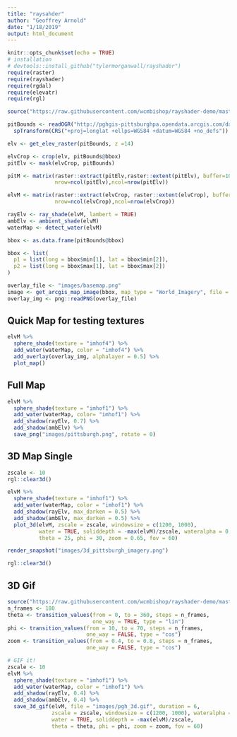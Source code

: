 ```yaml
---
title: "raysahder"
author: "Geoffrey Arnold"
date: "1/18/2019"
output: html_document
---
```


```r
knitr::opts_chunk$set(echo = TRUE)
# installation
# devtools::install_github("tylermorganwall/rayshader")
require(raster)
require(rayshader)
require(rgdal)
require(elevatr)
require(rgl)

source("https://raw.githubusercontent.com/wcmbishop/rayshader-demo/master/R/map-image-api.R")

pitBounds <- readOGR("http://pghgis-pittsburghpa.opendata.arcgis.com/datasets/a99f25fffb7b41c8a4adf9ea676a3a0b_0.geojson") %>%
  spTransform(CRS("+proj=longlat +ellps=WGS84 +datum=WGS84 +no_defs"))

elv <- get_elev_raster(pitBounds, z =14)

elvCrop <- crop(elv, pitBounds@bbox)
pitElv <- mask(elvCrop, pitBounds)

pitM <- matrix(raster::extract(pitElv,raster::extent(pitElv), buffer=1000),
               nrow=ncol(pitElv),ncol=nrow(pitElv))

elvM <- matrix(raster::extract(elvCrop, raster::extent(elvCrop), buffer=1000),
               nrow=ncol(elvCrop),ncol=nrow(elvCrop))

rayElv <- ray_shade(elvM, lambert = TRUE)
ambElv <- ambient_shade(elvM)
waterMap <- detect_water(elvM)

bbox <- as.data.frame(pitBounds@bbox)

bbox <- list(
  p1 = list(long = bbox$min[1], lat = bbox$min[2]),
  p2 = list(long = bbox$max[1], lat = bbox$max[2])
)

overlay_file <- "images/basemap.png"
image <- get_arcgis_map_image(bbox, map_type = "World_Imagery", file = overlay_file, width = 5351, height = 4262)
overlay_img <- png::readPNG(overlay_file)
```

## Quick Map for testing textures

```r
elvM %>%
  sphere_shade(texture = "imhof4") %>%
  add_water(waterMap, color = "imhof4") %>%
  add_overlay(overlay_img, alphalayer = 0.5) %>%
  plot_map()
```

## Full Map

```r
elvM %>%
  sphere_shade(texture = "imhof1") %>%
  add_water(waterMap, color= "imhof1") %>%
  add_shadow(rayElv, 0.7) %>%
  add_shadow(ambElv) %>%
  save_png("images/pittsburgh.png", rotate = 0)
```


## 3D Map Single

```r
zscale <- 10
rgl::clear3d()

elvM %>% 
  sphere_shade(texture = "imhof1") %>% 
  add_water(waterMap, color = "imhof1") %>%
  add_shadow(rayElv, max_darken = 0.5) %>%
  add_shadow(ambElv, max_darken = 0.5) %>%
  plot_3d(elvM, zscale = zscale, windowsize = c(1200, 1000),
          water = TRUE, soliddepth = -max(elvM)/zscale, wateralpha = 0,
          theta = 25, phi = 30, zoom = 0.65, fov = 60)

render_snapshot("images/3d_pittsburgh_imagery.png")

rgl::clear3d()
```

## 3D Gif

```r
source("https://raw.githubusercontent.com/wcmbishop/rayshader-demo/master/R/rayshader-gif.R")
n_frames <- 180
theta <- transition_values(from = 0, to = 360, steps = n_frames, 
                           one_way = TRUE, type = "lin")
phi <- transition_values(from = 10, to = 70, steps = n_frames, 
                         one_way = FALSE, type = "cos")
zoom <- transition_values(from = 0.4, to = 0.8, steps = n_frames, 
                         one_way = FALSE, type = "cos")

# GIF it!
zscale <- 10
elvM %>% 
  sphere_shade(texture = "imhof1") %>% 
  add_water(waterMap, color = "imhof1") %>%
  add_shadow(rayElv, 0.4) %>%
  add_shadow(ambElv, 0.4) %>%
  save_3d_gif(elvM, file = "images/pgh_3d.gif", duration = 6,
              zscale = zscale, windowsize = c(1200, 1000), wateralpha = 0,
              water = TRUE, soliddepth = -max(elvM)/zscale, 
              theta = theta, phi = phi, zoom = zoom, fov = 60)
```

